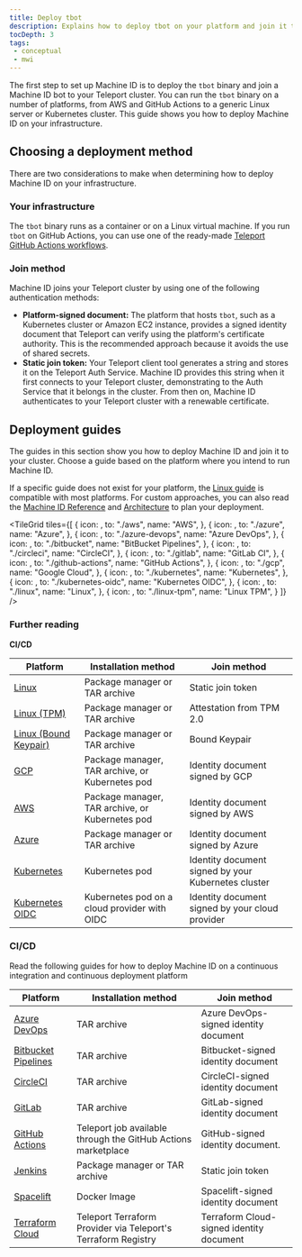 ```yaml
---
title: Deploy tbot
description: Explains how to deploy tbot on your platform and join it to your Teleport cluster.
tocDepth: 3
tags:
 - conceptual
 - mwi
---
```


The first step to set up Machine ID is to deploy the `tbot` binary and join a
Machine ID bot to your Teleport cluster. You can run the `tbot` binary on a
number of platforms, from AWS and GitHub Actions to a generic Linux server or
Kubernetes cluster. This guide shows you how to deploy Machine ID on your
infrastructure.

## Choosing a deployment method

There are two considerations to make when determining how to deploy Machine ID on
your infrastructure.

### Your infrastructure

The `tbot` binary runs as a container or on a Linux virtual machine. If you run
`tbot` on GitHub Actions, you can use one of the ready-made [Teleport GitHub
Actions workflows](https://github.com/teleport-actions).

### Join method

Machine ID joins your Teleport cluster by using one of the following
authentication methods:

- **Platform-signed document:** The platform that hosts `tbot`, such as a
  Kubernetes cluster or Amazon EC2 instance, provides a signed identity document
  that Teleport can verify using the platform's certificate authority. This is
  the recommended approach because it avoids the use of shared secrets.
- **Static join token:** Your Teleport client tool generates a string and stores
  it on the Teleport Auth Service. Machine ID provides this string when it first
  connects to your Teleport cluster, demonstrating to the Auth Service that it
  belongs in the cluster. From then on, Machine ID authenticates to your
  Teleport cluster with a renewable certificate.

## Deployment guides

The guides in this section show you how to deploy Machine ID and join it to your cluster. 
Choose a guide based on the platform where you intend to run Machine ID.

If a specific guide does not exist for your platform, the [Linux
guide](linux.mdx) is compatible with most platforms. For
custom approaches, you can also read the [Machine ID Reference](../../../reference/machine-id/machine-id.mdx)
and [Architecture](../../../reference/architecture/machine-id-architecture.mdx) to plan your deployment.

<TileGrid
  tiles={[
    {
      icon: <Icon name="aws" size="xl" />,
      to: "./aws",
      name: "AWS",
    },
    {
      icon: <Icon name="azure" size="xl" />,
      to: "./azure",
      name: "Azure",
    },
    {
      icon: <Icon name="azureDevops" size="xl" />,
      to: "./azure-devops",
      name: "Azure DevOps",
    },
    {
      icon: <Icon name="bitbucket" size="xl" />,
      to: "./bitbucket",
      name: "BitBucket Pipelines",
    },
    {
      icon: <Icon name="circleci" size="xl" />,
      to: "./circleci",
      name: "CircleCI",
    },
    {
      icon: <Icon name="gitlab" size="xl" />,
      to: "./gitlab",
      name: "GitLab CI",
    },
    {
      icon: <Icon name="githubActions" size="xl" />,
      to: "./github-actions",
      name: "GitHub Actions",
    },
    {
      icon: <Icon name="googleCloud" size="xl" />,
      to: "./gcp",
      name: "Google Cloud",
    },
    {
      icon: <Icon name="kubernetes2" size="xl" />,
      to: "./kubernetes",
      name: "Kubernetes",
    },
    {
      icon: <Icon name="kubernetes" size="xl" />,
      to: "./kubernetes-oidc",
      name: "Kubernetes OIDC",
    },
    {
      icon: <Icon name="linux" size="xl" />,
      to: "./linux",
      name: "Linux",
    },
    {
      icon: <Icon name="lock" size="xl" />,
      to: "./linux-tpm",
      name: "Linux TPM",
    }
  ]}
/>

### Further reading

**CI/CD**

| Platform                               | Installation method                             | Join method                                         |
|----------------------------------------|-------------------------------------------------|-----------------------------------------------------|
| [Linux](linux.mdx)                     | Package manager or TAR archive                  | Static join token                                   |
| [Linux (TPM)](linux-tpm.mdx)           | Package manager or TAR archive                  | Attestation from TPM 2.0                            |
| [Linux (Bound Keypair)][bound-keypair] | Package manager or TAR archive                  | Bound Keypair                                       |
| [GCP](gcp.mdx)                         | Package manager, TAR archive, or Kubernetes pod | Identity document signed by GCP                     |
| [AWS](aws.mdx)                         | Package manager, TAR archive, or Kubernetes pod | Identity document signed by AWS                     |
| [Azure](azure.mdx)                     | Package manager or TAR archive                  | Identity document signed by Azure                   |
| [Kubernetes](kubernetes.mdx)           | Kubernetes pod                                  | Identity document signed by your Kubernetes cluster |
| [Kubernetes OIDC](kubernetes-oidc.mdx) | Kubernetes pod on a cloud provider with OIDC    | Identity document signed by your cloud provider     |

### CI/CD

Read the following guides for how to deploy Machine ID on a continuous
integration and continuous deployment platform

| Platform                                                                                               | Installation method                                           | Join method                              |
|--------------------------------------------------------------------------------------------------------|---------------------------------------------------------------|------------------------------------------|
| [Azure DevOps](azure-devops.mdx)                                                                       | TAR archive                                                   | Azure DevOps-signed identity document    |
| [Bitbucket Pipelines](bitbucket.mdx)                                                                   | TAR archive                                                   | Bitbucket-signed identity document       |
| [CircleCI](circleci.mdx)                                                                               | TAR archive                                                   | CircleCI-signed identity document        |
| [GitLab](gitlab.mdx)                                                                                   | TAR archive                                                   | GitLab-signed identity document          |
| [GitHub Actions](github-actions.mdx)                                                                   | Teleport job available through the GitHub Actions marketplace | GitHub-signed identity document.         |
| [Jenkins](jenkins.mdx)                                                                                 | Package manager or TAR archive                                | Static join token                        |
| [Spacelift](../../../zero-trust-access/infrastructure-as-code/terraform-provider/spacelift.mdx)             | Docker Image                                                  | Spacelift-signed identity document       |
| [Terraform Cloud](../../../zero-trust-access/infrastructure-as-code/terraform-provider/terraform-cloud.mdx) | Teleport Terraform Provider via Teleport's Terraform Registry | Terraform Cloud-signed identity document |


[bound-keypair]: ../../../reference/machine-id/bound-keypair/getting-started.mdx

